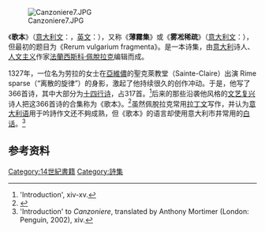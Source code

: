 [[Image:Canzoniere7.JPG|thumb]]

《'''歌本'''》（[[意大利文|意大利文]]：{{lang|it|Il Canzoniere}}，[[英文|英文]]：{{lang|en|Song Book}}），又称《'''薄霧集'''》或《'''雾凇稀疏'''》（[[意大利文|意大利文]]：{{lang|it|Rime Sparse}}），但最初的题目为《Rerum vulgarium fragmenta》。是一本诗集，由[[意大利|意大利]]诗人、[[人文主义|人文主义]]作家[[法蘭西斯科·佩脫拉克|法蘭西斯科·佩脫拉克]]编辑而成。

1327年，一位名为劳拉的女士在[[亞維儂|亞維儂]]的聖克萊教堂（Sainte-Claire）出演 Rime sparse（“离散的旋律”）的身影，激起了他持续很久的创作冲动。于是，他写了366首诗，其中大部分为[[十四行诗|十四行诗]]，占317首。<ref>'Introduction', xiv-xv.</ref>后来的那些沿袭他风格的[[文艺复兴|文艺复兴]]诗人把这366首诗的合集称为《歌本》。<ref>{{Cite web |url= http://petrarch.petersadlon.com/ |title= Francesco Petrarch & Laura De Noves |author= petersadlon.com |date=  |publisher= petersadlon.com |language= 英语 |accessdate= 2013-07-15 |quote=  |archive-date= 2013-07-29 |archive-url= https://web.archive.org/web/20130729025232/http://petrarch.petersadlon.com/ |dead-url= no }}</ref>虽然佩脫拉克常用[[拉丁文|拉丁文]]写作，并认为[[意大利语|意大利语]]用于吟詩作文还不夠成熟，但《歌本》的语言却使用意大利市井常用的[[白话|白话]]。<ref>'Introduction' to ''Canzoniere'', translated by Anthony Mortimer (London: Penguin, 2002), xiv.</ref>
==参考资料==
{{reflist}}
{{Authority control}}
[[Category:14世紀書籍|Category:14世紀書籍]]
[[Category:詩集|Category:詩集]]